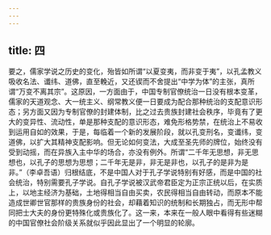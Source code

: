 ```yaml
---
---
---
```

title: 四
---



要之，儒家学说之历史的变化，殆皆如所谓“以夏变夷，而非变于夷”，以孔孟教义吸收名法、谶纬、道佛，直至輓近，又还锲而不舍提出“中学为体”的主张，真所谓“万变不离其宗”。这原因，一方面由于，中国专制官僚统治一日没有根本变革，儒家的天道观念、大一统主义、纲常教义便一日要成为配合那种统治的支配意识形态；另方面又因为专制官僚的封建体制，比之过去贵族封建社会秩序，毕竟有了更大的变异性、流动性，单是那种支配的意识形态，难免形格势禁，在统治上不易收到运用自如的效果，于是，每临着一个新的发展阶段，就以孔变刑名，变谶纬，变道佛，以扩大其精神支配影响。但无论如何变法，大成至圣先师的牌位，始终没有受到动摇，而在异族入主中华的场合，亦没有例外。所谓“二千年无思想，非无思想也，以孔子的思想为思想；二千年无是非，非无是非也，以孔子的是非为是非。”（李卓吾语）归根结底，不是中国人对于孔子学说特别有好感，而是中国的社会统治，特别需要孔子学说。自孔子学说被汉武帝君臣定为正宗正统以后，在实质上，以地主经济为基础，土地得相当自由买卖，农民得相当自由转动，而原本不能造成世卿世官那样的贵族身份的社会，却藉着知识的统制和长期独占，而无形中帮同把士大夫的身份更特殊化或贵族化了。这一来，本来在一般人眼中看得有些迷糊的中国官僚社会阶级关系就似乎因此显出了一个明显的轮廓。